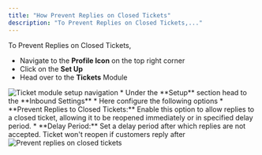 ```yaml
---
title: "How Prevent Replies on Closed Tickets"
description: "To Prevent Replies on Closed Tickets,..."
---
```


To Prevent Replies on Closed Tickets,

*   Navigate to the **Profile Icon** on the top right corner
*   Click on the **Set Up**
*   Head over to the **Tickets** Module

<img src="https://support.salesmate.io/hc/article_attachments/41815014978713" alt="Ticket module setup navigation" />
*   Under the **Setup** section head to the **Inbound Settings**
*   Here configure the following options
    *   **Prevent Replies to Closed Tickets:** Enable this option to allow replies to a closed ticket, allowing it to be reopened immediately or in specified delay period.
    *   **Delay Period:** Set a delay period after which replies are not accepted. Ticket won't reopen if customers reply after

<img src="https://support.salesmate.io/hc/article_attachments/41815014979609" alt="Prevent replies on closed tickets" />